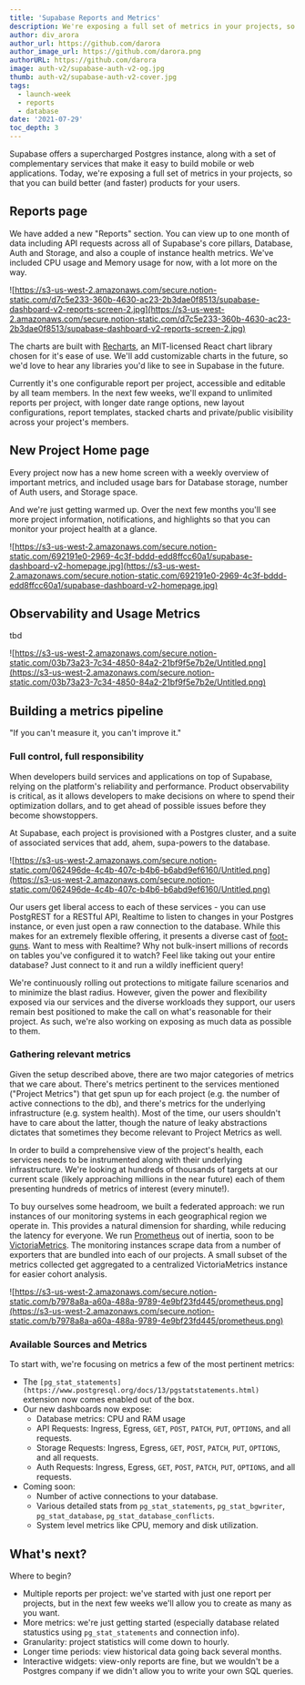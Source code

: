 ```yaml
---
title: 'Supabase Reports and Metrics'
description: We're exposing a full set of metrics in your projects, so that you can build better (and faster) products for your users.
author: div_arora
author_url: https://github.com/darora
author_image_url: https://github.com/darora.png
authorURL: https://github.com/darora
image: auth-v2/supabase-auth-v2-og.jpg
thumb: auth-v2/supabase-auth-v2-cover.jpg
tags:
  - launch-week
  - reports
  - database
date: '2021-07-29'
toc_depth: 3
---
```


Supabase offers a supercharged Postgres instance, along with a set of complementary services that make it easy to build mobile or web applications. 
Today, we're exposing a full set of metrics in your projects, so that you can build better (and faster) products for your users.

## Reports page

We have added a new "Reports" section. You can view up to one month of data including API requests across all of Supabase's core pillars, 
Database, Auth and Storage, and also a couple of instance health metrics. We've included CPU usage and Memory usage for now, 
with a lot more on the way.

![https://s3-us-west-2.amazonaws.com/secure.notion-static.com/d7c5e233-360b-4630-ac23-2b3dae0f8513/supabase-dashboard-v2-reports-screen-2.jpg](https://s3-us-west-2.amazonaws.com/secure.notion-static.com/d7c5e233-360b-4630-ac23-2b3dae0f8513/supabase-dashboard-v2-reports-screen-2.jpg)

The charts are built with [Recharts](https://recharts.org/en-US), an MIT-licensed React chart library chosen for it's ease of use. 
We'll add customizable charts in the future, so we'd love to hear any libraries you'd like to see in Supabase in the future. 

Currently it's one configurable report per project, accessible and editable by all team members. In the next few weeks, 
we'll expand to unlimited reports per project, with longer date range options, new layout configurations, report templates, 
stacked charts and private/public visibility across your project's members.

## New Project Home page

Every project now has a new home screen with a weekly overview of important metrics, and included usage bars for Database storage, 
number of Auth users, and Storage space. 

And we're just getting warmed up. Over the next few months you'll see more project information, notifications, and highlights so 
that you can monitor your project health at a glance.

![https://s3-us-west-2.amazonaws.com/secure.notion-static.com/692191e0-2969-4c3f-bddd-edd8ffcc60a1/supabase-dashboard-v2-homepage.jpg](https://s3-us-west-2.amazonaws.com/secure.notion-static.com/692191e0-2969-4c3f-bddd-edd8ffcc60a1/supabase-dashboard-v2-homepage.jpg)

## Observability and Usage Metrics

tbd

![https://s3-us-west-2.amazonaws.com/secure.notion-static.com/03b73a23-7c34-4850-84a2-21bf9f5e7b2e/Untitled.png](https://s3-us-west-2.amazonaws.com/secure.notion-static.com/03b73a23-7c34-4850-84a2-21bf9f5e7b2e/Untitled.png)

## Building a metrics pipeline

"If you can't measure it, you can't improve it."

### Full control, full responsibility

When developers build services and applications on top of Supabase, relying on the platform's reliability and performance. 
Product observability is critical, as it allows developers to make decisions on where to spend their optimization dollars, 
and to get ahead of possible issues before they become showstoppers.

At Supabase, each project is provisioned with a Postgres cluster, and a suite of associated services that add, ahem, 
supa-powers to the database. 

![https://s3-us-west-2.amazonaws.com/secure.notion-static.com/062496de-4c4b-407c-b4b6-b6abd9ef6160/Untitled.png](https://s3-us-west-2.amazonaws.com/secure.notion-static.com/062496de-4c4b-407c-b4b6-b6abd9ef6160/Untitled.png)

Our users get liberal access to each of these services - you can use PostgREST for a RESTful API, 
Realtime to listen to changes in your Postgres instance, or even just open a raw connection to the database. 
While this makes for an extremely flexible offering, it presents a diverse cast of [foot-guns](https://en.wiktionary.org/wiki/footgun). 
Want to mess with Realtime? Why not bulk-insert millions of records on tables you've configured it to watch? 
Feel like taking out your entire database? Just connect to it and run a wildly inefficient query!

We're continuously rolling out protections to mitigate failure scenarios and to minimize the blast radius. 
However, given the power and flexibility exposed via our services and the diverse workloads they support, 
our users remain best positioned to make the call on what's reasonable for their project. 
As such, we're also working on exposing as much data as possible to them.

### Gathering relevant metrics

Given the setup described above, there are two major categories of metrics that we care about. 
There's metrics pertinent to the services mentioned ("Project Metrics") that get spun up for each project 
(e.g. the number of active connections to the db), and there's metrics for the underlying infrastructure 
(e.g. system health). Most of the time, our users shouldn't have to care about the latter, 
though the nature of leaky abstractions dictates that sometimes they become relevant to Project Metrics as well.

In order to build a comprehensive view of the project's health, each services needs to be instrumented along with their 
underlying infrastructure. We're looking at hundreds of thousands of targets at our current scale 
(likely approaching millions in the near future) each of them presenting hundreds of metrics of interest (every minute!). 

To buy ourselves some headroom, we built a federated approach: we run instances of our monitoring systems in each 
geographical region we operate in. This provides a natural dimension for sharding, while reducing the latency for everyone. 
We run [Prometheus](https://prometheus.io/) out of inertia, soon to be [VictoriaMetrics](https://victoriametrics.com/). 
The monitoring instances scrape data from a number of exporters that are bundled into each of our projects. 
A small subset of the metrics collected get aggregated to a centralized VictoriaMetrics instance for easier cohort analysis.

![https://s3-us-west-2.amazonaws.com/secure.notion-static.com/b7978a8a-a60a-488a-9789-4e9bf23fd445/prometheus.png](https://s3-us-west-2.amazonaws.com/secure.notion-static.com/b7978a8a-a60a-488a-9789-4e9bf23fd445/prometheus.png)

### Available Sources and Metrics

To start with, we're focusing on metrics a few of the most pertinent metrics:

- The `[pg_stat_statements](https://www.postgresql.org/docs/13/pgstatstatements.html)` extension now comes enabled out of the box.
- Our new dashboards now expose:
    - Database metrics: CPU and RAM usage
    - API Requests: Ingress, Egress, `GET`, `POST`, `PATCH`, `PUT`, `OPTIONS`, and all requests.
    - Storage Requests: Ingress, Egress, `GET`, `POST`, `PATCH`, `PUT`, `OPTIONS`, and all requests.
    - Auth Requests: Ingress, Egress, `GET`, `POST`, `PATCH`, `PUT`, `OPTIONS`, and all requests.
- Coming soon:
    - Number of active connections to your database.
    - Various detailed stats from `pg_stat_statements`, `pg_stat_bgwriter`, `pg_stat_database`, `pg_stat_database_conflicts`.
    - System level metrics like CPU, memory and disk utilization.

## What's next?

Where to begin?

- Multiple reports per project: we've started with just one report per projects, but in the next few weeks we'll allow you to create as many as you want.
- More metrics: we're just getting started (especially database related statustics using `pg_stat_statements` and connection info).
- Granularity: project statistics will come down to hourly.
- Longer time periods: view historical data going back several months.
- Interactive widgets: view-only reports are fine, but we wouldn't be a Postgres company if we didn't allow you to write your own SQL queries.